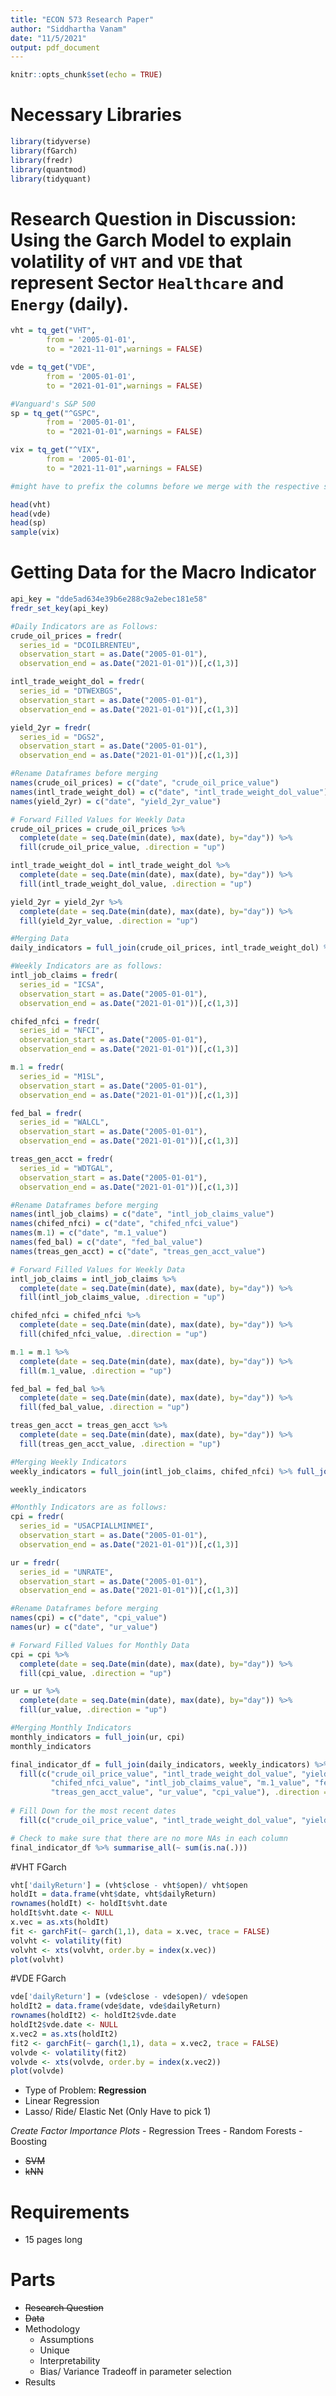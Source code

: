 ```yaml
---
title: "ECON 573 Research Paper"
author: "Siddhartha Vanam"
date: "11/5/2021"
output: pdf_document
---
```


```r
knitr::opts_chunk$set(echo = TRUE)
```

# Necessary Libraries
```r
library(tidyverse)
library(fGarch)
library(fredr)
library(quantmod)
library(tidyquant)
```

# Research Question in Discussion: Using the Garch Model to explain volatility of `VHT` and `VDE`  that represent Sector `Healthcare` and `Energy` (daily).

```r
vht = tq_get("VHT", 
        from = '2005-01-01',
        to = "2021-11-01",warnings = FALSE)
```


```r
vde = tq_get("VDE", 
        from = '2005-01-01',
        to = "2021-01-01",warnings = FALSE)
```


```r
#Vanguard's S&P 500
sp = tq_get("^GSPC", 
        from = '2005-01-01',
        to = "2021-01-01",warnings = FALSE)
```


```r
vix = tq_get("^VIX", 
        from = '2005-01-01',
        to = "2021-11-01",warnings = FALSE)
```




```r
#might have to prefix the columns before we merge with the respective symbol

head(vht)
head(vde)
head(sp)
sample(vix)
```

# Getting Data for the Macro Indicator
```r
api_key = "dde5ad634e39b6e288c9a2ebec181e58"
fredr_set_key(api_key)

#Daily Indicators are as Follows:
crude_oil_prices = fredr(
  series_id = "DCOILBRENTEU",
  observation_start = as.Date("2005-01-01"),
  observation_end = as.Date("2021-01-01"))[,c(1,3)]

intl_trade_weight_dol = fredr(
  series_id = "DTWEXBGS",
  observation_start = as.Date("2005-01-01"),
  observation_end = as.Date("2021-01-01"))[,c(1,3)]

yield_2yr = fredr(
  series_id = "DGS2",
  observation_start = as.Date("2005-01-01"),
  observation_end = as.Date("2021-01-01"))[,c(1,3)]

#Rename Dataframes before merging
names(crude_oil_prices) = c("date", "crude_oil_price_value")
names(intl_trade_weight_dol) = c("date", "intl_trade_weight_dol_value")
names(yield_2yr) = c("date", "yield_2yr_value")

# Forward Filled Values for Weekly Data
crude_oil_prices = crude_oil_prices %>%
  complete(date = seq.Date(min(date), max(date), by="day")) %>%
  fill(crude_oil_price_value, .direction = "up")

intl_trade_weight_dol = intl_trade_weight_dol %>%
  complete(date = seq.Date(min(date), max(date), by="day")) %>%
  fill(intl_trade_weight_dol_value, .direction = "up")

yield_2yr = yield_2yr %>%
  complete(date = seq.Date(min(date), max(date), by="day")) %>%
  fill(yield_2yr_value, .direction = "up")

#Merging Data
daily_indicators = full_join(crude_oil_prices, intl_trade_weight_dol) %>% full_join(yield_2yr)
```

```r
#Weekly Indicators are as follows:
intl_job_claims = fredr( 
  series_id = "ICSA",
  observation_start = as.Date("2005-01-01"),
  observation_end = as.Date("2021-01-01"))[,c(1,3)]

chifed_nfci = fredr( 
  series_id = "NFCI",
  observation_start = as.Date("2005-01-01"),
  observation_end = as.Date("2021-01-01"))[,c(1,3)]

m.1 = fredr( 
  series_id = "M1SL",
  observation_start = as.Date("2005-01-01"),
  observation_end = as.Date("2021-01-01"))[,c(1,3)]

fed_bal = fredr( 
  series_id = "WALCL",
  observation_start = as.Date("2005-01-01"),
  observation_end = as.Date("2021-01-01"))[,c(1,3)]

treas_gen_acct = fredr( 
  series_id = "WDTGAL",
  observation_start = as.Date("2005-01-01"),
  observation_end = as.Date("2021-01-01"))[,c(1,3)]

#Rename Dataframes before merging
names(intl_job_claims) = c("date", "intl_job_claims_value")
names(chifed_nfci) = c("date", "chifed_nfci_value")
names(m.1) = c("date", "m.1_value")
names(fed_bal) = c("date", "fed_bal_value")
names(treas_gen_acct) = c("date", "treas_gen_acct_value")

# Forward Filled Values for Weekly Data
intl_job_claims = intl_job_claims %>%
  complete(date = seq.Date(min(date), max(date), by="day")) %>%
  fill(intl_job_claims_value, .direction = "up")

chifed_nfci = chifed_nfci %>%
  complete(date = seq.Date(min(date), max(date), by="day")) %>%
  fill(chifed_nfci_value, .direction = "up")

m.1 = m.1 %>%
  complete(date = seq.Date(min(date), max(date), by="day")) %>%
  fill(m.1_value, .direction = "up")

fed_bal = fed_bal %>%
  complete(date = seq.Date(min(date), max(date), by="day")) %>%
  fill(fed_bal_value, .direction = "up")

treas_gen_acct = treas_gen_acct %>%
  complete(date = seq.Date(min(date), max(date), by="day")) %>%
  fill(treas_gen_acct_value, .direction = "up")

#Merging Weekly Indicators
weekly_indicators = full_join(intl_job_claims, chifed_nfci) %>% full_join(chifed_nfci) %>% full_join(m.1) %>% full_join(fed_bal) %>% full_join(treas_gen_acct)

weekly_indicators
```

```r
#Monthly Indicators are as follows:
cpi = fredr( 
  series_id = "USACPIALLMINMEI",
  observation_start = as.Date("2005-01-01"),
  observation_end = as.Date("2021-01-01"))[,c(1,3)]

ur = fredr(
  series_id = "UNRATE",
  observation_start = as.Date("2005-01-01"),
  observation_end = as.Date("2021-01-01"))[,c(1,3)]

#Rename Dataframes before merging
names(cpi) = c("date", "cpi_value")
names(ur) = c("date", "ur_value")

# Forward Filled Values for Monthly Data
cpi = cpi %>%
  complete(date = seq.Date(min(date), max(date), by="day")) %>%
  fill(cpi_value, .direction = "up")

ur = ur %>%
  complete(date = seq.Date(min(date), max(date), by="day")) %>%
  fill(ur_value, .direction = "up")

#Merging Monthly Indicators
monthly_indicators = full_join(ur, cpi)
monthly_indicators
```

```r
final_indicator_df = full_join(daily_indicators, weekly_indicators) %>%          full_join(monthly_indicators) %>%
  fill(c("crude_oil_price_value", "intl_trade_weight_dol_value", "yield_2yr_value",
         "chifed_nfci_value", "intl_job_claims_value", "m.1_value", "fed_bal_value",
         "treas_gen_acct_value", "ur_value", "cpi_value"), .direction = "up") %>%
  
# Fill Down for the most recent dates
  fill(c("crude_oil_price_value", "intl_trade_weight_dol_value", "yield_2yr_value", "intl_job_claims_value", "fed_bal_value", "treas_gen_acct_value"), .direction = "down")

# Check to make sure that there are no more NAs in each column
final_indicator_df %>% summarise_all(~ sum(is.na(.)))
```

#VHT FGarch
```r
vht['dailyReturn'] = (vht$close - vht$open)/ vht$open
holdIt = data.frame(vht$date, vht$dailyReturn)
rownames(holdIt) <- holdIt$vht.date
holdIt$vht.date <- NULL
x.vec = as.xts(holdIt)
fit <- garchFit(~ garch(1,1), data = x.vec, trace = FALSE)
volvht <- volatility(fit)
volvht <- xts(volvht, order.by = index(x.vec))
plot(volvht)
```

#VDE FGarch
```r
vde['dailyReturn'] = (vde$close - vde$open)/ vde$open
holdIt2 = data.frame(vde$date, vde$dailyReturn)
rownames(holdIt2) <- holdIt2$vde.date
holdIt2$vde.date <- NULL
x.vec2 = as.xts(holdIt2)
fit2 <- garchFit(~ garch(1,1), data = x.vec2, trace = FALSE)
volvde <- volatility(fit2)
volvde <- xts(volvde, order.by = index(x.vec2))
plot(volvde)
```

+ Type of Problem: **Regression**
- Linear Regression
- Lasso/ Ride/ Elastic Net (Only Have to pick 1)

*Create Factor Importance Plots*
- Regression Trees
- Random Forests
- Boosting

- ~~SVM~~
- ~~kNN~~

# Requirements

+ 15 pages long

# Parts

+ ~~Research Question~~
+ ~~Data~~
+ Methodology
  + Assumptions
  + Unique
  + Interpretability
  + Bias/ Variance Tradeoff in parameter selection
+ Results



